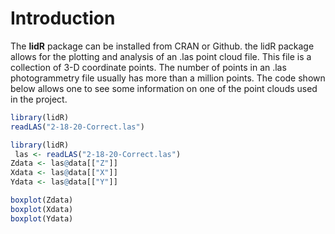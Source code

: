 # Introduction {#intro}

The **lidR** package can be installed from CRAN or Github. the lidR package allows for the plotting and analysis of an .las point cloud file. This file is a collection of 3-D coordinate points. The number of points in an .las photogrammetry file usually has more than a million points. The code shown below allows one to see some information on one of the point clouds used in the project.


```r
library(lidR)
readLAS("2-18-20-Correct.las")
```

```r
library(lidR)
 las <- readLAS("2-18-20-Correct.las")
Zdata <- las@data[["Z"]]
Xdata <- las@data[["X"]]
Ydata <- las@data[["Y"]]

boxplot(Zdata)
boxplot(Xdata)
boxplot(Ydata)
```
